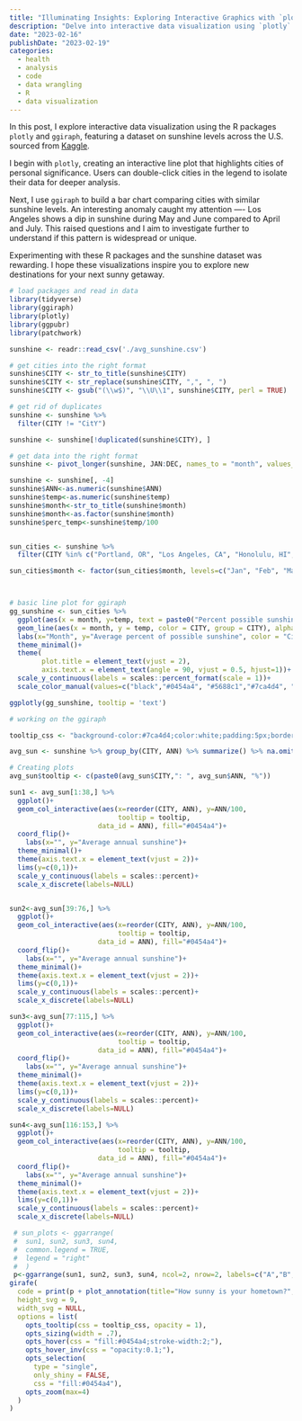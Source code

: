 ```yaml
---
title: "Illuminating Insights: Exploring Interactive Graphics with `plotly` and `ggiraph`"
description: "Delve into interactive data visualization using `plotly` and `ggiraph` in this post. Explore sunshine levels in US cities, analyze intriguing patterns, and uncover potential dream vacation spots."
date: "2023-02-16"
publishDate: "2023-02-19"
categories:
  - health
  - analysis
  - code
  - data wrangling
  - R
  - data visualization
---
```


In this post, I explore interactive data visualization using the R packages `plotly` and `ggiraph`, featuring a dataset on sunshine levels across the U.S. sourced from [Kaggle](https://www.kaggle.com/datasets/thedevastator/annual-percent-of-possible-sunshine-by-us-city "Annual Percent of Possible Sunshine by US City").

I begin with `plotly`, creating an interactive line plot that highlights cities of personal significance. Users can double-click cities in the legend to isolate their data for deeper analysis.

Next, I use `ggiraph` to build a bar chart comparing cities with similar sunshine levels. An interesting anomaly caught my attention —- Los Angeles shows a dip in sunshine during May and June compared to April and July. This raised questions and I aim to investigate further to understand if this pattern is widespread or unique.

Experimenting with these R packages and the sunshine dataset was rewarding. I hope these visualizations inspire you to explore new destinations for your next sunny getaway.

```r
# load packages and read in data
library(tidyverse)
library(ggiraph)
library(plotly)
library(ggpubr)
library(patchwork)

sunshine <- readr::read_csv('./avg_sunshine.csv')

# get cities into the right format
sunshine$CITY <- str_to_title(sunshine$CITY)
sunshine$CITY <- str_replace(sunshine$CITY, ",", ", ")
sunshine$CITY <- gsub("(\\w$)", "\\U\\1", sunshine$CITY, perl = TRUE)

# get rid of duplicates
sunshine <- sunshine %>% 
  filter(CITY != "CitY")

sunshine <- sunshine[!duplicated(sunshine$CITY), ]

# get data into the right format
sunshine <- pivot_longer(sunshine, JAN:DEC, names_to = "month", values_to = "temp")

sunshine <- sunshine[, -4]
sunshine$ANN<-as.numeric(sunshine$ANN)
sunshine$temp<-as.numeric(sunshine$temp)
sunshine$month<-str_to_title(sunshine$month)
sunshine$month<-as.factor(sunshine$month)
sunshine$perc_temp<-sunshine$temp/100


sun_cities <- sunshine %>% 
  filter(CITY %in% c("Portland, OR", "Los Angeles, CA", "Honolulu, HI", "Chicago, IL", "Boston, MA"))

sun_cities$month <- factor(sun_cities$month, levels=c("Jan", "Feb", "Mar", "Apr", "May", "Jun", "Jul", "Aug", "Sep", "Oct", "Nov", "Dec"))



# basic line plot for ggiraph
gg_sunshine <- sun_cities %>%  
  ggplot(aes(x = month, y=temp, text = paste0("Percent possible sunshine in\n",CITY, ": ", temp, "% in ", month))) +
  geom_line(aes(x = month, y = temp, color = CITY, group = CITY), alpha=0.8)+
  labs(x="Month", y="Average percent of possible sunshine", color = "City", caption = "Data from Kaggle.com: uploaded by user thedevastator", title = "How sunny are the cities that \nare important to me?", subtitle = "Measured by time of sunshine reaching earth from sunrise to sunset")+
  theme_minimal()+
  theme(
        plot.title = element_text(vjust = 2),
        axis.text.x = element_text(angle = 90, vjust = 0.5, hjust=1))+
  scale_y_continuous(labels = scales::percent_format(scale = 1))+
  scale_color_manual(values=c("black","#0454a4", "#5688c1","#7ca4d4", "#b8cee6"))

ggplotly(gg_sunshine, tooltip = 'text')

# working on the ggiraph

tooltip_css <- "background-color:#7ca4d4;color:white;padding:5px;border-radius:3px;"

avg_sun <- sunshine %>% group_by(CITY, ANN) %>% summarize() %>% na.omit()

# Creating plots
avg_sun$tooltip <- c(paste0(avg_sun$CITY,": ", avg_sun$ANN, "%"))

sun1 <- avg_sun[1:38,] %>% 
  ggplot()+
  geom_col_interactive(aes(x=reorder(CITY, ANN), y=ANN/100,
                           tooltip = tooltip,
                      data_id = ANN), fill="#0454a4")+
  coord_flip()+
    labs(x="", y="Average annual sunshine")+
  theme_minimal()+
  theme(axis.text.x = element_text(vjust = 2))+
  lims(y=c(0,1))+
  scale_y_continuous(labels = scales::percent)+
  scale_x_discrete(labels=NULL)


sun2<-avg_sun[39:76,] %>% 
  ggplot()+
  geom_col_interactive(aes(x=reorder(CITY, ANN), y=ANN/100,
                           tooltip = tooltip,
                      data_id = ANN), fill="#0454a4")+
  coord_flip()+
    labs(x="", y="Average annual sunshine")+
  theme_minimal()+
  theme(axis.text.x = element_text(vjust = 2))+
  lims(y=c(0,1))+
  scale_y_continuous(labels = scales::percent)+
  scale_x_discrete(labels=NULL)

sun3<-avg_sun[77:115,] %>% 
  ggplot()+
  geom_col_interactive(aes(x=reorder(CITY, ANN), y=ANN/100,
                           tooltip = tooltip,
                      data_id = ANN), fill="#0454a4")+
  coord_flip()+
    labs(x="", y="Average annual sunshine")+
  theme_minimal()+
  theme(axis.text.x = element_text(vjust = 2))+
  lims(y=c(0,1))+
  scale_y_continuous(labels = scales::percent)+
  scale_x_discrete(labels=NULL)

sun4<-avg_sun[116:153,] %>% 
  ggplot()+
  geom_col_interactive(aes(x=reorder(CITY, ANN), y=ANN/100,
                           tooltip = tooltip,
                      data_id = ANN), fill="#0454a4")+
  coord_flip()+
    labs(x="", y="Average annual sunshine")+
  theme_minimal()+
  theme(axis.text.x = element_text(vjust = 2))+
  lims(y=c(0,1))+
  scale_y_continuous(labels = scales::percent)+
  scale_x_discrete(labels=NULL)

 # sun_plots <- ggarrange(
 #  sun1, sun2, sun3, sun4,
 #  common.legend = TRUE,
 #  legend = "right"
 #  )
 p<-ggarrange(sun1, sun2, sun3, sun4, ncol=2, nrow=2, labels=c("A","B","C","D"))
girafe(
  code = print(p + plot_annotation(title="How sunny is your hometown?", subtitle = "Measured by time of sun shine reaching earth from sunrise to sunset", caption = "A: Abilene TX - Des Moines, IA\nB: Detroit, MI - Las Vegas, NV\nC: Lihue, HI - Providence, RI\nD: Pueblo, CO - Yap- W Caroline Is., PC\nData from Kaggle.com: uploaded by user thedevastator", theme = theme(plot.caption.position = "plot", plot.caption = element_text(hjust = 0)))),
  height_svg = 9,
  width_svg = NULL,
  options = list(
    opts_tooltip(css = tooltip_css, opacity = 1),
    opts_sizing(width = .7),
    opts_hover(css = "fill:#0454a4;stroke-width:2;"),
    opts_hover_inv(css = "opacity:0.1;"),
    opts_selection(
      type = "single", 
      only_shiny = FALSE,
      css = "fill:#0454a4"),
    opts_zoom(max=4)
  )
)
```